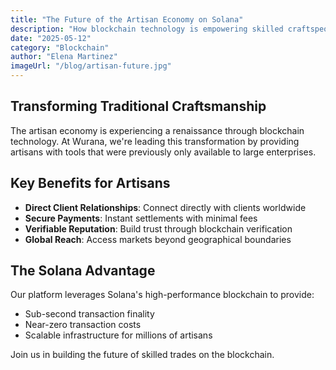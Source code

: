 ```yaml
---
title: "The Future of the Artisan Economy on Solana"
description: "How blockchain technology is empowering skilled craftspeople and creating new opportunities in the digital age."
date: "2025-05-12"
category: "Blockchain"
author: "Elena Martinez"
imageUrl: "/blog/artisan-future.jpg"
---
```


## Transforming Traditional Craftsmanship

The artisan economy is experiencing a renaissance through blockchain technology. At Wurana, we're leading this transformation by providing artisans with tools that were previously only available to large enterprises.

## Key Benefits for Artisans

- **Direct Client Relationships**: Connect directly with clients worldwide
- **Secure Payments**: Instant settlements with minimal fees
- **Verifiable Reputation**: Build trust through blockchain verification
- **Global Reach**: Access markets beyond geographical boundaries

## The Solana Advantage

Our platform leverages Solana's high-performance blockchain to provide:
- Sub-second transaction finality
- Near-zero transaction costs
- Scalable infrastructure for millions of artisans

Join us in building the future of skilled trades on the blockchain.